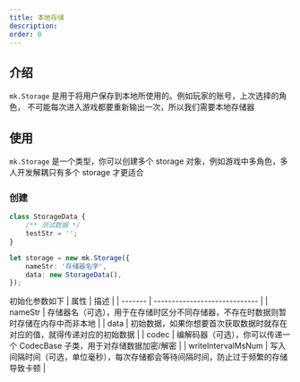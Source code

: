 ```yaml
---
title: 本地存储
description:
order: 0
---
```


## 介绍

`mk.Storage` 是用于将用户保存到本地所使用的。例如玩家的账号，上次选择的角色，
不可能每次进入游戏都要重新输出一次，所以我们需要本地存储器

## 使用

`mk.Storage` 是一个类型，你可以创建多个 storage 对象，例如游戏中多角色，多人开发解耦只有多个 storage 才更适合

### 创建

```ts
class StorageData {
    /** 测试数据 */
    testStr = '';
}

let storage = new mk.Storage({
    nameStr: '存储器名字',
    data: new StorageData(),
});
```

初始化参数如下
| 属性 | 描述 |
| ------- | ----------------------------- |
| nameStr | 存储器名（可选），用于在存储时区分不同存储器，不存在时数据则暂时存储在内存中而非本地 |
| data | 初始数据，如果你想要首次获取数据时就存在对应的值，就得传递对应的初始数据 |
| codec | 编解码器（可选），你可以传递一个 CodecBase 子类，用于对存储数据加密/解密 |
| writeIntervalMsNum | 写入间隔时间（可选，单位毫秒），每次存储都会等待间隔时间，防止过于频繁的存储导致卡顿 |
